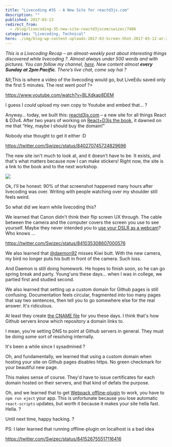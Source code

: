 ```yaml
---
title: "Livecoding #35 - A New Site for reactd3js.com"
description: ""
published: 2017-03-13
redirect_from:
  - /blog/livecoding-35-new-site-reactd3jscom/swizec/7486
categories: "Livecoding, Technical"
hero: ./img/blog-wp-content-uploads-2017-03-Screen-Shot-2017-03-12-at-23.41.01.png
---
```


_This is a Livecoding Recap – an almost-weekly post about interesting things discovered while livecoding ?. Almost always under 500 words and with pictures. You can follow my channel, [here](https://liveedu.tv/swizec). New content almost **every Sunday at 2pm Pacific**. There’s live chat, come say hai ?_

&amp;lt;This is where a video of the livecoding would go, but LiveEdu saved only the first 5 minutes. The rest went poof ?>

https://www.youtube.com/watch?v=BLXdkap8DEM

I guess I _could_ upload my own copy to Youtube and embed that… ?

Anyway… today, we built this: [reactd3js.com](http://www.reactd3js.com) – a new site for all things React & D3v4. After two years of working on [React+D3js the book](https://swizec.com/reactd3js), it dawned on me that “Hey, maybe I should buy the domain!”

Nobody else thought to get it either :D

https://twitter.com/Swizec/status/840270745724829696

The new site isn't much to look at, and it doesn't have to be. It exists, and that's what matters because now I can make stickers! Right now, the site is a link to the book and to the next workshop.

![](./img/blog-wp-content-uploads-2017-03-Screen-Shot-2017-03-12-at-23.41.01.png)

Ok, I'll be honest: 90% of that screenshot happened many hours after livecoding was over. Writing with people watching over my shoulder still feels weird.

So what did we learn while livecoding this?

We learned that Canon didn't think their flip screen UX through. The cable between the camera and the computer covers the screen you use to see yourself. Maybe they never intended you to [use your DSLR as a webcam](https://swizec.com/blog/connected-canon-dslr-webcam/swizec/7477)? Who knows ...

https://twitter.com/Swizec/status/841035308607000576

We also learned that [@daemon92](https://www.liveedu.tv/daemon92/) misses Kiwi butt. With the new camera, my bird no longer puts his butt in front of the camera. Such loss.

And Daemon is still doing homework. He hopes to finish soon, so he can go spring break and party. Young'uns these days… when I was in college, we partied first and studied second.

We also learned that setting up a custom domain for Github pages is still confusing. Documentation feels circular, fragmented into too many pages that say two sentences, then tell you to go somewhere else for the real answer. It's ridiculous.

At least they create [the CNAME file](https://github.com/Swizec/reactd3js.com/blob/master/CNAME) for you these days. I think that's how Github servers know which repository a domain links to.

I mean, you're setting DNS to point at Github servers in general. They must be doing some sort of resolving internally.

It's been a while since I sysadmined ?

Oh, and fundamentally, we learned that using a custom domain when hosting your site on Github pages disables https. No green checkmark for your beautiful new page.

This makes sense of course. They'd have to issue certificates for each domain hosted on their servers, and that kind of defats the purpose.

Oh, and we learned that to get [Webpack offline-plugin](https://github.com/NekR/offline-plugin) to work, you have to `npm run eject` your app. This is unfortunate because you lose automatic `react-scripts` updates, but worth it because it makes your site hella fast. Hella. ?

Until next time, happy hacking. ?

PS: I later learned that running offline-plugin on localhost is a bad idea

https://twitter.com/Swizec/status/841526755517116416
